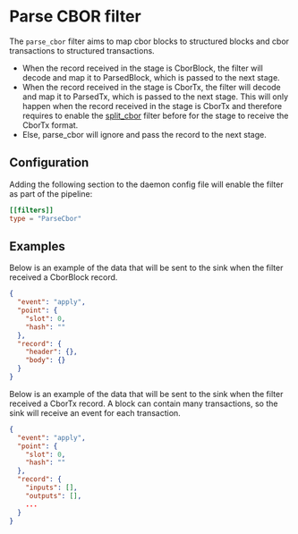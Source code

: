 # Parse CBOR filter

The `parse_cbor` filter aims to map cbor blocks to structured blocks and cbor transactions to structured transactions.

- When the record received in the stage is CborBlock, the filter will decode and map it to ParsedBlock, which is passed to the next stage.
- When the record received in the stage is CborTx, the filter will decode and map it to ParsedTx, which is passed to the next stage. This will only happen when the record received in the stage is CborTx and therefore requires to enable the [split_cbor](split_block) filter before for the stage to receive the CborTx format.
- Else, parse_cbor will ignore and pass the record to the next stage.

## Configuration

Adding the following section to the daemon config file will enable the filter as part of the pipeline:

```toml
[[filters]]
type = "ParseCbor"
```

## Examples

Below is an example of the data that will be sent to the sink when the filter received a CborBlock record.

```json
{
  "event": "apply",
  "point": {
    "slot": 0,
    "hash": ""
  },
  "record": {
    "header": {},
    "body": {}
  }
}
```

Below is an example of the data that will be sent to the sink when the filter received a CborTx record. A block can contain many transactions, so the sink will receive an event for each transaction.

```json
{
  "event": "apply",
  "point": {
    "slot": 0,
    "hash": ""
  },
  "record": {
    "inputs": [],
    "outputs": [],
    ...
  }
}
```
